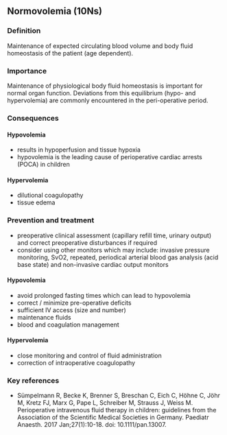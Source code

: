 ## Normovolemia (10Ns)

### Definition
Maintenance of expected circulating blood volume and body fluid homeostasis of the patient (age dependent).

### Importance
Maintenance of physiological body fluid homeostasis is important for normal organ function. Deviations from this equilibrium (hypo- and hypervolemia) are commonly encountered in the peri-operative period.

### Consequences

#### Hypovolemia
-   results in hypoperfusion and tissue hypoxia
-   hypovolemia is the leading cause of perioperative cardiac arrests (POCA) in children

#### Hypervolemia
-   dilutional coagulopathy
-   tissue edema

### Prevention and treatment
-   preoperative clinical assessment (capillary refill time, urinary output) and correct preoperative disturbances if required
-   consider using other monitors which may include: invasive pressure monitoring, SvO2, repeated, periodical arterial blood gas analysis (acid base state) and non-invasive cardiac output monitors

#### Hypovolemia
-   avoid prolonged fasting times which can lead to hypovolemia
-   correct / minimize pre-operative deficits
-   sufficient IV access (size and number)
-   maintenance fluids
-   blood and coagulation management

#### Hypervolemia
-   close monitoring and control of fluid administration
-   correction of intraoperative coagulopathy

### Key references
-   Sümpelmann R, Becke K, Brenner S, Breschan C, Eich C, Höhne C, Jöhr M, Kretz FJ, Marx G, Pape L, Schreiber M, Strauss J, Weiss M. Perioperative intravenous fluid therapy in children: guidelines from the Association of the Scientific Medical Societies in Germany. Paediatr Anaesth. 2017 Jan;27(1):10-18. doi: 10.1111/pan.13007.

